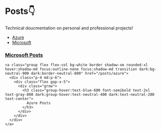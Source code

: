 <h1 className='text-5xl font-semibold'>Posts👇</h1>
Technical doucmentation on personal and professional projects!

* [Azure](/posts/azure)
* [Microsoft](/posts/microsoft)

<div class="max-w-5xl px-4 py-10 sm:px-6 lg:px-8 lg:py-14 mx-auto">
  <div class="grid sm:grid-cols-2 gap-3 sm:gap-6">
    <a class="group flex flex-col bg-white border shadow-sm rounded-xl hover:shadow-md focus:outline-none focus:shadow-md transition dark:bg-neutral-900 dark:border-neutral-800" href="/posts/microsoft">
      <div class="p-4 md:p-6">
        <div class="flex gap-x-5">
          <div class="grow">
            <h3 class="group-hover:text-blue-600 font-semibold text-2xl text-gray-800 dark:group-hover:text-neutral-400 dark:text-neutral-200 text-center">
              Microsoft Posts
            </h3>
          </div>
        </div>
      </div>
    </a>

    <a class="group flex flex-col bg-white border shadow-sm rounded-xl hover:shadow-md focus:outline-none focus:shadow-md transition dark:bg-neutral-900 dark:border-neutral-800" href="/posts/azure">
      <div class="p-4 md:p-6">
        <div class="flex gap-x-5">
          <div class="grow">
            <h3 class="group-hover:text-blue-600 font-semibold text-2xl text-gray-800 dark:group-hover:text-neutral-400 dark:text-neutral-200 text-center">
              Azure Posts
            </h3>
          </div>
        </div>
      </div>
    </a>
  </div>
</div>